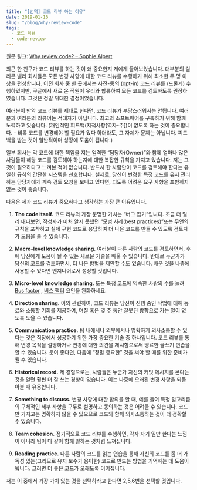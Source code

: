 ```yaml
---
title: "[번역] 코드 리뷰 하는 이유"
date: 2019-01-16
slug: "/blog/why-review-code"
tags:
  - 코드 리뷰
  - code-review
---
```


원문 링크: [Why review code? – Sophie Alpert](https://sophiebits.com/2018/12/25/why-review-code.html)

최근 한 친구가 코드 리뷰를 하는 것이 왜 중요한지 저에게 물어보았습니다. 대부분의 실리콘 밸리 회사들은 모든 변경 사항에 대한 코드 리뷰를 수행하기 위해 최소한 두 명 이상을 편성합니다. 이전 회사 중 한 곳에서는 사전-동의 (opt-in) 코드 리뷰를  (드물게) 수행하였지만, 구글에서 새로 온 직원이 우리와 합류하여 모든 코드를 검토하도록 권장하였습니다. 그것은 정말 위대한 결정이었습니다. 

여러분이 만약 코드 리뷰를 제대로 한다면, 코드 리뷰가 부담스러워서는 안됩니다. 여러분과 여러분의 리뷰어는 적대자가 아닙니다. 최고의 소프트웨어를 구축하기 위해 함께 노력하고 있습니다. (개인적인 피드백(지적사항[역자-주])이 없도록 하는 것이 중요합니다. - 비록 코드를 변경해야 할 필요가 있다 하더라도, 그 자체가 문제는 아닙니다. 피드백을 받는 것이 일반적이며 성장에 도움이 됩니다.)

일부 회사는 각 코드에 대한 책임을 지는 엄격한 “담당자(Owner)”와 함께 얼마나 많은 사람들이 해당 코드를 검토해야 하는지에 대한 복잡한 규칙을 가지고 있습니다. 저는 그것이 필요하다고 느껴본 적이 없습니다. 반드시 한 사람만이 코드를 검토해야 한다는 유일한 규칙의 간단한 시스템을 선호합니다. 실제로, 당신이 변경한 특정 코드를 유지 관리하는 담당자에게 계속 검토 요청을 보내고 있다면, 되도록 어려운 요구 사항을 포함하지 않는 것이 좋습니다.

다음은 제가 코드 리뷰가 중요하다고 생각하는 가장 큰 이유입니다.

1. **The code itself.** 코드 리뷰의 가장 분명한 가치는 “버그 잡기”입니다. 조금 더 멀리 내다보면, 작성자가 미처 알지 못했던 “모범 사례(best practices)”또는 무언의 규칙을 포착하고 실제 구현 코드로 응답하여 더 나은 코드를 만들 수 있도록 검토자가 도움을 줄 수 있습니다.

2.  **Macro-level knowledge sharing.**  여러분이 다른 사람의 코드를 검토하면서,  후에 당신에게 도움이 될 수 있는 새로운 기술을 배울 수 있습니다. 반대로 누군가가 당신의 코드를 검토하면서, 더 나은 방법을 제안할 수도 있습니다. 배운 것을 나중에 사용할 수 있다면 엔지니어로서 성장할 것입니다.

3. **Micro-level knowledge sharing.** 또는 특정 코드에 익숙한 사람의 수를 늘려 [Bus factor](https://en.wikipedia.org/wiki/Bus_factor) , [버스 팩터](https://librewiki.net/wiki/%EB%B2%84%EC%8A%A4_%ED%8C%A9%ED%84%B0) 요인을 완화하세요.

4. **Direction sharing.** 이와 관련하여, 코드 리뷰는 당신이 진행 중인 작업에 대해 동료와 소통할 기회를 제공하여, 며칠 혹은 몇 주 동안 잘못된 방향으로 가는 일이 없도록 도울 수 있습니다.

5. **Communication practice.** 팀 내에서나 외부에서나 명확하게 의사소통할 수 있다는 것은 직장에서 성공하기 위한 가장 중요한 기술 중 하나입니다. 코드 리뷰를 통해 변경 목적을 설명하거나 변경에 대한 의견을 제시함으로써 명료한 글쓰기 연습을 할 수 있습니다. 운이 좋다면, 다음에 “정말 중요한” 것을 써야 할 때를 위한 준비가 될 수 있습니다.

6. **Historical record.** 제 경험으로는, 사람들은 누군가 자신의 커밋 메시지를 본다는 것을 알면 훨씬 더 잘 쓰는 경향이 있습니다. 이는 나중에 오래된 변경 사항을 되돌아볼 때 유용합니다.

7. **Something to discuss.** 변경 사항에 대한 합의를 할 때, 예를 들어 특정 알고리즘의 구체적인 세부 사항을 구두로 설명하고 동의하는 것은 어려울 수 있습니다. 코드만 가지고는 명확하지 않을 수 있으므로 코드와 함께 의사소통하는 것이 더 정확할 수 있습니다.

8. **Team cohesion.** 정기적으로 코드 리뷰를 수행하면, 각자 자기 일만 한다는 느낌이 아니라 팀이 다 같이 함께 일하는 것처럼 느껴집니다.

9.  **Reading practice.** 다른 사람의 코드를 읽는 연습을 통해 자신의 코드를 좀 더 가독성 있는(그러므로 유지 보수가 용이한) 코드로 만드는 방법을 기억하는 데 도움이 됩니다. 그러면 더 좋은 코드가 오래도록 이어집니다.

저는 이 중에서 가장 가치 있는 것을 선택하라고 한다면  2,5,6번을 선택할 것입니다.